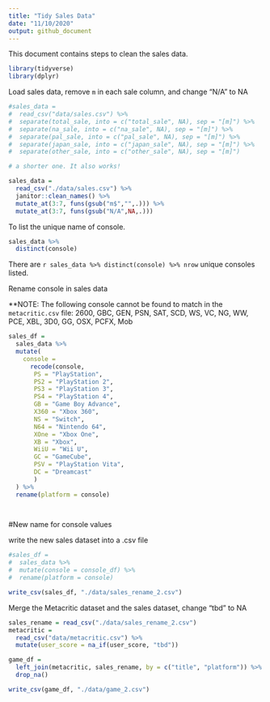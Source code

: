 ```yaml
---
title: "Tidy Sales Data"
date: "11/10/2020"
output: github_document
---
```


This document contains steps to clean the sales data.

```r
library(tidyverse)
library(dplyr)
```


Load sales data, remove `m` in each sale column, and change "N/A" to NA

```r
#sales_data = 
#  read_csv("data/sales.csv") %>% 
#  separate(total_sale, into = c("total_sale", NA), sep = "[m]") %>% 
#  separate(na_sale, into = c("na_sale", NA), sep = "[m]") %>% 
#  separate(pal_sale, into = c("pal_sale", NA), sep = "[m]") %>% 
#  separate(japan_sale, into = c("japan_sale", NA), sep = "[m]") %>% 
#  separate(other_sale, into = c("other_sale", NA), sep = "[m]")

# a shorter one. It also works!

sales_data = 
  read_csv("./data/sales.csv") %>%
  janitor::clean_names() %>% 
  mutate_at(3:7, funs(gsub("m$","",.))) %>% 
  mutate_at(3:7, funs(gsub("N/A",NA,.))) 
```


To list the unique name of console.

```r
sales_data %>% 
  distinct(console)
```

There are `r sales_data %>% distinct(console) %>% nrow` unique consoles listed. 

Rename console in sales data

**NOTE: The following console cannot be found to match in the `metacritic.csv` file: 2600, GBC, GEN, PSN, SAT, SCD, WS, VC, NG, WW, PCE, XBL, 3D0, GG, OSX, PCFX, Mob


```r
sales_df = 
  sales_data %>% 
  mutate(
    console = 
      recode(console, 
       PS = "PlayStation",
       PS2 = "PlayStation 2",
       PS3 = "PlayStation 3",
       PS4 = "PlayStation 4",
       GB = "Game Boy Advance",
       X360 = "Xbox 360",
       NS = "Switch",
       N64 = "Nintendo 64",
       XOne = "Xbox One",
       XB = "Xbox",
       WiiU = "Wii U",
       GC = "GameCube",
       PSV = "PlayStation Vita",
       DC = "Dreamcast"
       )
  ) %>% 
  rename(platform = console)

 
```

#New name for console values

write the new sales dataset into a .csv file
```r
#sales_df = 
#  sales_data %>% 
#  mutate(console = console_df) %>% 
#  rename(platform = console)

write_csv(sales_df, "./data/sales_rename_2.csv")
```

Merge the Metacritic dataset and the sales dataset, change "tbd" to NA

```r
sales_rename = read_csv("./data/sales_rename_2.csv")
metacritic = 
  read_csv("data/metacritic.csv") %>% 
  mutate(user_score = na_if(user_score, "tbd"))

game_df = 
  left_join(metacritic, sales_rename, by = c("title", "platform")) %>% 
  drop_na()

write_csv(game_df, "./data/game_2.csv")

```

